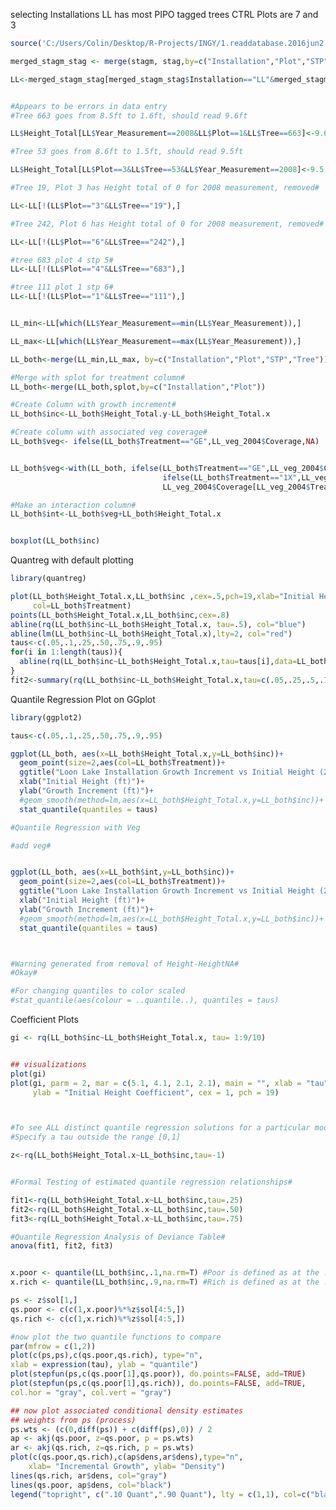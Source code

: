 selecting Installations
LL has most PIPO tagged trees
CTRL Plots are 7 and 3

```r
source('C:/Users/Colin/Desktop/R-Projects/INGY/1.readdatabase.2016jun2.r', echo=F)

merged_stagm_stag <- merge(stagm, stag,by=c("Installation","Plot","STP","Tree"))

LL<-merged_stagm_stag[merged_stagm_stag$Installation=="LL"&merged_stagm_stag$Species=="PIPO"&merged_stagm_stag$Plot%in%c(1:7)&merged_stagm_stag$Year_Measurement%in%c(2004,2008),]


#Appears to be errors in data entry
#Tree 663 goes from 8.5ft to 1.6ft, should read 9.6ft

LL$Height_Total[LL$Year_Measurement==2008&LL$Plot==1&LL$Tree==663]<-9.6

#Tree 53 goes from 8.6ft to 1.5ft, should read 9.5ft

LL$Height_Total[LL$Plot==3&LL$Tree==53&LL$Year_Measurement==2008]<-9.5

#Tree 19, Plot 3 has Height total of 0 for 2008 measurement, removed#

LL<-LL[!(LL$Plot=="3"&LL$Tree=="19"),]

#Tree 242, Plot 6 has Height total of 0 for 2008 measurement, removed#

LL<-LL[!(LL$Plot=="6"&LL$Tree=="242"),]

#tree 683 plot 4 stp 5#
LL<-LL[!(LL$Plot=="4"&LL$Tree=="683"),]

#tree 111 plot 1 stp 6#
LL<-LL[!(LL$Plot=="1"&LL$Tree=="111"),]


LL_min<-LL[which(LL$Year_Measurement==min(LL$Year_Measurement)),]

LL_max<-LL[which(LL$Year_Measurement==max(LL$Year_Measurement)),]

LL_both<-merge(LL_min,LL_max, by=c("Installation","Plot","STP","Tree"))

#Merge with splot for treatment column#
LL_both<-merge(LL_both,splot,by=c("Installation","Plot"))

#Create Column with growth increment#
LL_both$inc<-LL_both$Height_Total.y-LL_both$Height_Total.x

#Create column with associated veg coverage#
LL_both$veg<- ifelse(LL_both$Treatment=="GE",LL_veg_2004$Coverage,NA)


LL_both$veg<-with(LL_both, ifelse(LL_both$Treatment=="GE",LL_veg_2004$Coverage[LL_veg_2004$Treatment=="GE"],
                                  ifelse(LL_both$Treatment=="1X",LL_veg_2004$Coverage[LL_veg_2004$Treatment=="1X"],
                                  LL_veg_2004$Coverage[LL_veg_2004$Treatment=="CTRL"] )))

#Make an interaction column#
LL_both$int<-LL_both$veg+LL_both$Height_Total.x


boxplot(LL_both$inc)
```


Quantreg with default plotting
```r
library(quantreg)

plot(LL_both$Height_Total.x,LL_both$inc ,cex=.5,pch=19,xlab="Initial Height", ylab="Height Growth Increment",
     col=LL_both$Treatment)
points(LL_both$Height_Total.x,LL_both$inc,cex=.8)
abline(rq(LL_both$inc~LL_both$Height_Total.x, tau=.5), col="blue")
abline(lm(LL_both$inc~LL_both$Height_Total.x),lty=2, col="red")
taus<-c(.05,.1,.25,.50,.75,.9,.95)
for(i in 1:length(taus)){
  abline(rq(LL_both$inc~LL_both$Height_Total.x,tau=taus[i],data=LL_both),col="gray")
}
fit2<-summary(rq(LL_both$inc~LL_both$Height_Total.x,tau=c(.05,.25,.5,.75,.95)))
```

Quantile Regression Plot on GGplot

```r
library(ggplot2)

taus<-c(.05,.1,.25,.50,.75,.9,.95)

ggplot(LL_both, aes(x=LL_both$Height_Total.x,y=LL_both$inc))+
  geom_point(size=2,aes(col=LL_both$Treatment))+
  ggtitle("Loon Lake Installation Growth Increment vs Initial Height (2004-2008)")+
  xlab("Initial Height (ft)")+
  ylab("Growth Increment (ft)")+
  #geom_smooth(method=lm,aes(x=LL_both$Height_Total.x,y=LL_both$inc))+
  stat_quantile(quantiles = taus)

#Quantile Regression with Veg

#add veg#


ggplot(LL_both, aes(x=LL_both$int,y=LL_both$inc))+
  geom_point(size=2,aes(col=LL_both$Treatment))+
  ggtitle("Loon Lake Installation Growth Increment vs Initial Height (2004-2008)")+
  xlab("Initial Height (ft)")+
  ylab("Growth Increment (ft)")+
  #geom_smooth(method=lm,aes(x=LL_both$Height_Total.x,y=LL_both$inc))+
  stat_quantile(quantiles = taus)



#Warning generated from removal of Height-HeightNA#
#Okay#

#For changing quantiles to color scaled
#stat_quantile(aes(colour = ..quantile..), quantiles = taus)
```


Coefficient Plots

```r
gi <- rq(LL_both$inc~LL_both$Height_Total.x, tau= 1:9/10)


## visualizations
plot(gi)
plot(gi, parm = 2, mar = c(5.1, 4.1, 2.1, 2.1), main = "", xlab = "tau", 
     ylab = "Initial Height Coefficient", cex = 1, pch = 19)



#To see ALL distinct quantile regression solutions for a particular model
#Specify a tau outside the range [0,1]

z<-rq(LL_both$Height_Total.x~LL_both$inc,tau=-1)


#Formal Testing of estimated quantile regression relationships#

fit1<-rq(LL_both$Height_Total.x~LL_both$inc,tau=.25)
fit2<-rq(LL_both$Height_Total.x~LL_both$inc,tau=.50)
fit3<-rq(LL_both$Height_Total.x~LL_both$inc,tau=.75)

#Quantile Regression Analysis of Deviance Table#
anova(fit1, fit2, fit3)


x.poor <- quantile(LL_both$inc,.1,na.rm=T) #Poor is defined as at the .1 quantile of the sample distn
x.rich <- quantile(LL_both$inc,.9,na.rm=T) #Rich is defined as at the .9 quantile of the sample distn

ps <- z$sol[1,]
qs.poor <- c(c(1,x.poor)%*%z$sol[4:5,])
qs.rich <- c(c(1,x.rich)%*%z$sol[4:5,])

#now plot the two quantile functions to compare
par(mfrow = c(1,2))
plot(c(ps,ps),c(qs.poor,qs.rich), type="n",
xlab = expression(tau), ylab = "quantile")
plot(stepfun(ps,c(qs.poor[1],qs.poor)), do.points=FALSE, add=TRUE)
plot(stepfun(ps,c(qs.poor[1],qs.rich)), do.points=FALSE, add=TRUE,
col.hor = "gray", col.vert = "gray")

## now plot associated conditional density estimates
## weights from ps (process)
ps.wts <- (c(0,diff(ps)) + c(diff(ps),0)) / 2
ap <- akj(qs.poor, z=qs.poor, p = ps.wts)
ar <- akj(qs.rich, z=qs.rich, p = ps.wts)
plot(c(qs.poor,qs.rich),c(ap$dens,ar$dens),type="n",
    xlab= "Incremental Growth", ylab= "Density")
lines(qs.rich, ar$dens, col="gray")
lines(qs.poor, ap$dens, col="black")
legend("topright", c(".10 Quant",".90 Quant"), lty = c(1,1), col=c("black","gray"))
```




